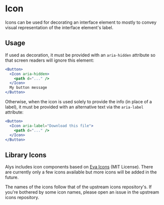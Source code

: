 

<Meta title="Components/Icon" />

# Icon

Icons can be used for decorating an interface element to mostly to convey visual representation of
the interface element's label.

## Usage

If used as decoration, it must be provided with an `aria-hidden` attribute so that screen readers
will ignore this element:

```jsx
<Button>
  <Icon aria-hidden>
    <path d="..." />
  </Icon>
  My button message
</Button>
```

Otherwise, when the icon is used solely to provide the info (in place of a label), it must be
provided with an alternative text via the `aria-label` attribute:

```jsx
<Button>
  <Icon aria-label="Download this file">
    <path d="..." />
  </Icon>
</Button>
```

## Library Icons

Alys includes icon components based on [Eva Icons](https://github.com/akveo/eva-icons) (MIT
License). There are currently only a few icons available but more icons will be added in the future.

The names of the icons follow that of the upstream icons repository's. If you're bothered by some
icon names, please open an issue in the upstream icons repository.

<IconShowcase icons={icons} />
